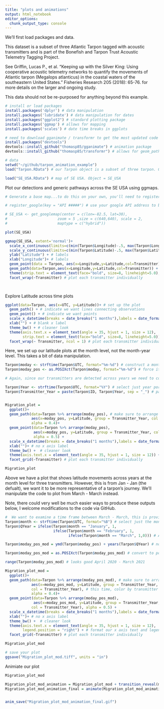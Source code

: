 ```yaml
---
title: "plots and animations"
output: html_notebook
editor_options: 
  chunk_output_type: console
---
```


We'll first load packages and data. 

This dataset is a subset of three Atlantic Tarpon tagged with acoustic transmitters and is part of the Bonefish and Tarpon Trust Acoustic Telemetry Tagging Project. 

See Griffin, Lucas P., et al. "Keeping up with the Silver King: Using cooperative acoustic telemetry networks to quantify the movements of Atlantic tarpon (Megalops atlanticus) in the coastal waters of the southeastern United States." Fisheries Research 205 (2018): 65-76. for more details on the larger and ongoing study. 


This data should not be re-purposed for anything beyond this example.

```r
# install or load packages
install.packages('dplyr') # data manipulation
install.packages('lubridate') # data manipulation for dates
install.packages("ggplot2") # standard plotting package
install.packages('ggmap') # allows for mapping
install.packages('scales') # date time breaks in ggplots

# need to download gganimate / transformr to get the most updated code (great packages, thanks to Thomas Lin Pedersen)
install.packages("devtools")
devtools::install_github("thomasp85/gganimate") # animation package
devtools::install_github("thomasp85/transformr") # allows for geom_path animation 

# data
setwd("~/github/tarpon_animation_example")
load("Tarpon.RData") # our Tarpon object is a subset of three tarpon. Object = Tarpon

load("SE_USA.RData") # map of SE USA. Object = SE_USA
```

Plot our detections and generic pathways across the SE USA using ggmaps. 

```r

# Generate a base map...to do this on your own, you'll need to register an API key address with google. I have not included mine here and have chosen to generate this map at an earlier time. The code with # in front of it demonstrates how one might produce such a base map.

# register_google(key = "API #####") # use your google API address to be able to generate ggmaps

# SE_USA <- get_googlemap(center = c(lon=-82.5, lat=30),
#                       zoom = 5 ,size = c(640,640), scale = 2,
#                       maptype = c("hybrid"))

plot(SE_USA)

ggmap(SE_USA, extent='normal')+
  scale_x_continuous(limits=c(min(Tarpon$Longitude)-.5, max(Tarpon$Longitude)+.5))+ # limit our x axis
  scale_y_continuous(limits=c(min(Tarpon$Latitude)-.5, max(Tarpon$Latitude)+.5))+ # limit our y axis
  ylab("Latitude") + # labels
  xlab("Longitude")+ # labels
  geom_point(data = Tarpon, aes(x=Longitude,y=Latitude,col=Transmitter)) + # our points we'll be plotting
  geom_path(data=Tarpon,aes(x=Longitude,y=Latitude,col=Transmitter)) + # our connections to the points
  theme(strip.text = element_text(face="bold", size=8, lineheight=5.0), legend.position="top") + # format strip text and legend position
  facet_wrap(~Transmitter) # plot each transmitter individually

 
```

Explore Latitude across time plots

```r

ggplot(data=Tarpon, aes(x=UTC, y=Latitude))+ # set up the plot
  geom_path() + # indicate we want lines connecting observations
  geom_point() + # indicate we want points
  scale_x_datetime(breaks = date_breaks("1 months"),labels = date_format("%b %y")) + # x axis date formating
  xlab("") + # blank x label
  theme_bw() + # cleaner look
  theme(axis.text.x = element_text(angle = 35, hjust = 1, size = 12),
        strip.text = element_text(face="bold", size=8, lineheight=5.0)) + # easier to read
  facet_wrap(~ Transmitter, ncol = 1) # plot each transmitter individually within one column

```

Here, we set up our latitude plots at the month level, not the month-year level. This takes a bit of data manipulation.

```r

Tarpon$moday <- strftime(Tarpon$UTC, format="%m-%d") # construct a month day variable from detection time (dropping the year portion)
Tarpon$moday_pos <- as.POSIXct(Tarpon$moday, format="%m-%d") # force it back to the generic posix format, it'll assume each detection occurs across the same year (2020)

# Again, since our transmitters are detected across years we need to construct a grouping variable so they can be plotted over one another

Tarpon$Year <- strftime(Tarpon$UTC, format="%Y") # select just year portion of detection time
Tarpon$Transmitter_Year = paste(Tarpon$ID, Tarpon$Year, sep = "_") # paste the detection year to the transmitter name, this will serve as our grouping variable in a few steps 


Migration_plot = 
  ggplot()+
  geom_path(data=Tarpon %>% arrange(moday_pos), # make sure to arrange by our time variable (if not, the last point will wrap around )
            aes(x=moday_pos, y=Latitude, group = Transmitter_Year, col = Year), # color each year
            alpha = 0.4)+
  geom_point(data=Tarpon %>% arrange(moday_pos), 
             aes(x=moday_pos, y=Latitude, group = Transmitter_Year, col = Year), # color each year
             alpha = 0.5) + 
  scale_x_datetime(breaks = date_breaks("1 months"),labels = date_format("%B")) + # format our date time breaks
  xlab("")+ # no x axis label
  theme_bw() +  # cleaner look
  theme(axis.text.x = element_text(angle = 35, hjust = 1, size = 12)) + # format our x axis text
  facet_grid(~Transmitter) # plot each transmitter individually

Migration_plot 


```

Above we have a plot that shows latitude movements across years at the month level for three transmitters. However, this is from Jan - Jan (the defualt), we want it to be more representative of a tarpon's journey. We'll manipulate the code to plot from March - March instead.

Note, there could very well be much easier ways to produce these outputs below, I welcome modifications to the code via GitHub. 

```r

#  We want to examine a time frame between March - March, this is provides a more complete picture of a tarpon's journey. 
Tarpon$month <- strftime(Tarpon$UTC, format="%B") # select just the month portion of the detection time
Tarpon$QYear = ifelse(Tarpon$month == "January", 1,
                      ifelse(Tarpon$month == "February", 1,
                             ifelse(Tarpon$month == "March", 1,0))) # As of now, we have ggplot2 set to plot onto 2020. If we label our months that we want to wrap around, we'll trick ggplot to plot onto 2020-2021 with the correct April - April month order. 

Tarpon$moday_pos_mod = ymd(Tarpon$moday_pos) + years(Tarpon$QYear) # now add a year to our selected months (i.e., now it'll be April 2020, May 2020, June 2020, July 2020, Aug 2020, Sept 2020, Oct 2020, Nov 2020, Dec 2020, Jan 2021, Feb 2021, March 2021)

Tarpon$moday_pos_mod = as.POSIXct(Tarpon$moday_pos_mod) # convert to posix so we can plot

range(Tarpon$moday_pos_mod) # looks good April 2020 - March 2021

Migration_plot_mod = 
  ggplot()+
  geom_path(data=Tarpon %>% arrange(moday_pos_mod), # make sure to arrange by our time variable (if not, the last point will wrap around )
            aes(x=moday_pos_mod, y=Latitude, group = Transmitter_Year,
            col = Transmitter_Year), # this time, color by transmitter year combo.. it'll look pretty in the animation
            alpha = 0.4)+
  geom_point(data=Tarpon %>% arrange(moday_pos_mod), 
             aes(x=moday_pos_mod, y=Latitude, group = Transmitter_Year,
            col = Transmitter_Year), alpha = 0.5) + 
  scale_x_datetime(breaks = date_breaks("1 months"),labels = date_format("%b")) + # format our date time breaks (this time abbreviated)
  xlab("")+ # no x axis label
  theme_bw() +  # cleaner look
  theme(axis.text.x = element_text(angle = 35, hjust = 1, size = 12),
        legend.position = "right") + # format our x axis text and legend position
  facet_grid(~Transmitter) # plot each transmitter individually

Migration_plot_mod

# save your plot
ggsave("Migration_plot_mod.tiff", units = "in")

```

Animiate our plot
```r

Migration_plot_mod

Migration_plot_mod_animation = Migration_plot_mod + transition_reveal(moday_pos_mod) # transition through our date variable
Migration_plot_mod_animation_final = animate(Migration_plot_mod_animation,fps = 6) # modify the frames per second (fps) to make it a smoother and slower transition period


anim_save("Migration_plot_mod_animation_final.gif")
```

